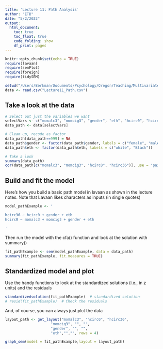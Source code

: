 ```yaml
---
title: 'Lecture 11: Path Analysis'
author: "ETB"
date: "5/2/2022"
output: 
  html_document:
    toc: true
    toc_float: true
    code_folding: show
    df_print: paged
---
```


```r
knitr::opts_chunk$set(echo = TRUE)
require(lavaan)
require(semPlot)
require(foreign)
require(tidySEM)

setwd("/Users/Berkman/Documents/Psychology/Oregon/Teaching/Multivariate/Spr 2022/Lecture data")
data <- read.csv("Lecture11_Path.csv")

```

## Take a look at the data
```r

# Select out just the variables we want
selectVars <- c("momalc3", "momcig3", "gender", "eth", "hcirc0", "hcirc36")
data_path <- data[selectVars]

# Clean up, recode as factor
data_path[data_path==999] = NA
data_path$gender <- factor(data_path$gender, labels = c("female", "male"))
data_path$eth <- factor(data_path$eth, labels = c("white", "Black"))

# Take a look
summary(data_path)
cor(data_path[c("momalc3", "momcig3", "hcirc0", "hcirc36")], use = 'pairwise.complete.obs')
```

## Build and fit the model

Here's how you build a basic path model in lavaan as shown in the lecture notes. Note that Lavaan likes characters as inputs (in single quotes)
```r
model_pathExample <- '

hcirc36 ~ hcirc0 + gender + eth
hcirc0 ~ momalc3 + momcig3 + gender + eth

'
```

Then run the model with the cfa() function and look at the solution with summary()
```r

fit_pathExample <- sem(model_pathExample, data = data_path)
summary(fit_pathExample, fit.measures = TRUE)

```

## Standardized model and plot

Use the handy functions to look at the standardized solutions (i.e., in z units) and the residuals
```r

standardizedsolution(fit_pathExample)  # standardized solution
# resid(fit_pathExample)  # Check the residuals

```

And, of course, you can always just plot the data
```r

layout_path <- get_layout("momalc3", "hcirc0", "hcirc36",
                     "momcig3", "", "", 
                     "gender", "", "",
                     "eth","","", rows = 4)

graph_sem(model = fit_pathExample,layout = layout_path)


```